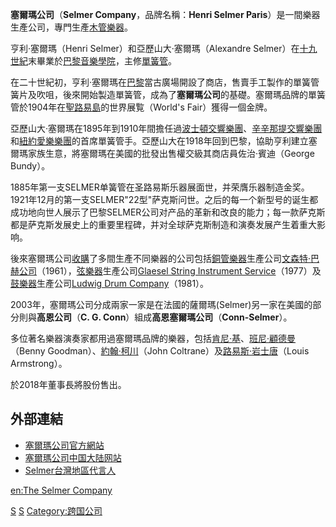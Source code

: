 {{redirect|Selmer}}
{{Infobox Company
|company_name=塞爾瑪公司
|company_name_en=''Selmer Company''
|company_logo=
|company_slogan=
|company_type=私人公司
|genre=
|foundation=1929年
|founder=[[亨利·塞爾瑪|亨利·塞爾瑪]]
|location= {{USA}}[[美國|美國]][[麻薩諸塞州|麻省]][[昆西_(麻薩諸塞州)|昆西]]市
|origins=
|key_people=[[亨利·塞爾瑪|亨利·塞爾瑪]]、[[亞歷山大·塞爾瑪|亞歷山大·塞爾瑪]]
|area_served=全球
|industry=[[樂器|樂器]]
|products=
|revenue=
|operating_income=
|net_income=
|num_employees=
|parent=
|subsid=
|owner=
|homepage=[http://www.selmer.com http://www.selmer.com]
|footnotes=
}}
'''塞爾瑪公司'''（'''Selmer Company'''，品牌名稱：'''Henri Selmer Paris'''）是一間樂器生產公司，專門生產[[木管樂器|木管樂器]]。

亨利·塞爾瑪（Henri Selmer）和亞歷山大·塞爾瑪（Alexandre Selmer）在[[十九世紀|十九世紀]]末畢業於[[巴黎音樂學院|巴黎音樂學院]]，主修[[單簧管|單簧管]]。

在二十世紀初，亨利·塞爾瑪在[[巴黎|巴黎]]當古廣場開設了商店，售賣手工製作的單簧管簧片及吹咀，後來開始製造單簧管，成為了'''塞爾瑪公司'''的基礎。塞爾瑪品牌的單簧管於1904年在[[聖路易島|聖路易島]]的世界展覧（World's Fair）獲得一個金牌。

亞歷山大·塞爾瑪在1895年到1910年間擔任過[[波士頓交響樂團|波士頓交響樂團]]、[[辛辛那提交響樂團|辛辛那提交響樂團]]和[[紐約愛樂樂團|紐約愛樂樂團]]的首席單簧管手。亞歷山大在1918年回到巴黎，協助亨利建立塞爾瑪家族生意，將塞爾瑪在美國的批發出售權交級其商店員佐治·賓迪（George Bundy）。

1885年第一支SELMER单簧管在圣路易斯乐器展面世，并荣膺乐器制造金奖。1921年12月的第一支SELMER"22型"萨克斯问世。之后的每一个新型号的诞生都成功地向世人展示了巴黎SELMER公司对产品的革新和改良的能力；每一款萨克斯都是萨克斯发展史上的重要里程碑，并对全球萨克斯制造和演奏发展产生着重大影响。

後來塞爾瑪公司[[收購|收購]]了多間生產不同樂器的公司包括[[銅管樂器|銅管樂器]]生產公司[[文森特·巴赫公司|文森特·巴赫公司]]（1961），[[弦樂器|弦樂器]]生產公司[[Glaesel_String_Instrument_Service|Glaesel String Instrument Service]]（1977）及[[鼓|鼓]][[樂器|樂器]]生產公司[[Ludwig_Drum_Company|Ludwig Drum Company]]（1981）。

2003年，塞爾瑪公司分成兩家一家是在法國的薩爾瑪(Selmer)另一家在美國的部分則與'''高恩公司'''（'''C. G. Conn'''）組成'''高恩塞爾瑪公司'''（'''Conn-Selmer'''）。

多位著名樂器演奏家都用過塞爾瑪品牌的樂器，包括[[肯尼·基|肯尼·基]]、[[班尼·顧德曼|班尼·顧德曼]]（Benny Goodman）、[[約翰·柯川|約翰·柯川]]（John Coltrane）及[[路易斯·岩士唐|路易斯·岩士唐]]（Louis Armstrong）。

於2018年董事長將股份售出。

==外部連結==
*[http://www.selmer.fr 塞爾瑪公司官方網站] {{Wayback|url=http://www.selmer.fr/ |date=20150626120803 }}
*[http://www.klhselmerchina.com/ 塞爾瑪公司中国大陆网站] {{Wayback|url=http://www.klhselmerchina.com/ |date=20210521194353 }}
*[https://web.archive.org/web/20150626120803/http://www.selmer.fr/musicfiche.php?id=713 Selmer台灣地區代言人]


[[Category:法國製造公司|S]]
[[Category:木管樂器製造公司|S]]
[[Category:跨国公司|Category:跨国公司]]

[[en:The_Selmer_Company|en:The Selmer Company]]